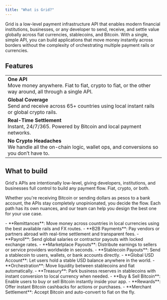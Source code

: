 ```yaml
---
title: "What is Grid?"
---
```


Grid is a low-level payment infrastructure API that enables modern financial institutions, businesses, or any developer to send, receive, and settle value globally across fiat currencies, stablecoins, and Bitcoin. With a single, simple API, you can build applications that move money instantly across borders without the complexity of orchestrating multiple payment rails or currencies.


## Features

|                                                                                                                  |
| ----------------------------------------------------------------------------------------------------------------------- |
| <Icon icon="code" /> **One API**<br/>Move money anywhere. Fiat to fiat, crypto to fiat, or the other way around, all through a single API.          |
| <Icon icon="globe" /> **Global Coverage**<br/>Send and receive across 65+ countries using local instant rails or global crypto rails. |
| <Icon icon="bolt" /> **Real-Time Settlement**<br/>Instant, 24/7/365. Powered by Bitcoin and local payment networks. |
| <Icon icon="shield-check" /> **No Crypto Headaches**<br/>We handle all the on-chain logic, wallet ops, and conversions so you don’t have to. |


## What to build

Grid's APIs are intentionally low-level, giving developers, institutions, and businesses full control to build any payment flow. Fiat, crypto, or both.

Whether you're receiving Bitcoin or sending dollars as pesos to a bank account, the APIs stay completely unopinionated, you decide the flow. Each path has its own nuances, and our team can help you design the best one for your use case.

<Tabs>
  <Tab title="Cross-Border Payments">
    - **Remittances**: Move money across countries in local currencies using the best available rails and FX routes.
    - **B2B Payments**: Pay vendors or partners abroad with real-time settlement and transparent fees.
    - **Payroll**:  Send global salaries or contractor payouts with locked exchange rates.
    - **Marketplace Payouts**: Distribute earnings to sellers or service providers worldwide in seconds.

  </Tab>

  <Tab title="Stablecoin Payments">
    - **Stablecoin Payouts**: Send a stablecoin to users, wallets, or bank accounts directly.
    - **Global USD Account**: Let users hold a stable USD balance anywhere in the world.
    - **Orchestration**: Move liquidity between stablecoins and fiat automatically.
    - **Treasury**: Park business reserves in stablecoins with instant conversion to local currency when needed.
  </Tab>

  <Tab title="Bitcoin Payments">
    - **Buy & Sell Bitcoin**: Enable users to buy or sell Bitcoin instantly inside your app.
    - **Rewards**: Offer instant Bitcoin cashbacks for actions or purchases.
    - **Merchant Settlement**: Accept Bitcoin and auto-convert to fiat on the fly.
  </Tab>

</Tabs>  
